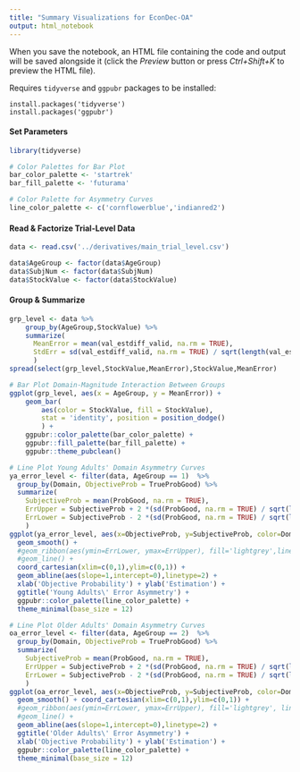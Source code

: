 ```yaml
---
title: "Summary Visualizations for EconDec-OA"
output: html_notebook
---
```


When you save the notebook, an HTML file containing the code and output will be saved alongside it (click the *Preview* button or press *Ctrl+Shift+K* to preview the HTML file).

Requires `tidyverse` and `ggpubr` packages to be installed:
```
install.packages('tidyverse')
install.packages('ggpubr')
```


#### Set Parameters
```r
library(tidyverse)

# Color Palettes for Bar Plot
bar_color_palette <- 'startrek'
bar_fill_palette <- 'futurama'

# Color Palette for Asymmetry Curves
line_color_palette <- c('cornflowerblue','indianred2')
```


#### Read & Factorize Trial-Level Data
```r
data <- read.csv('../derivatives/main_trial_level.csv')

data$AgeGroup <- factor(data$AgeGroup)
data$SubjNum <- factor(data$SubjNum)
data$StockValue <- factor(data$StockValue)
```


#### Group & Summarize
```r
grp_level <- data %>%
	group_by(AgeGroup,StockValue) %>%
	summarize(
	  MeanError = mean(val_estdiff_valid, na.rm = TRUE),
	  StdErr = sd(val_estdiff_valid, na.rm = TRUE) / sqrt(length(val_estdiff_valid))
	  )
spread(select(grp_level,StockValue,MeanError),StockValue,MeanError)
```



```r
# Bar Plot Domain-Magnitude Interaction Between Groups
ggplot(grp_level, aes(x = AgeGroup, y = MeanError)) + 
	geom_bar(
		aes(color = StockValue, fill = StockValue),
		stat = 'identity', position = position_dodge()
		) +
	ggpubr::color_palette(bar_color_palette) + 
	ggpubr::fill_palette(bar_fill_palette) + 
	ggpubr::theme_pubclean()
```



```r
# Line Plot Young Adults' Domain Asymmetry Curves
ya_error_level <- filter(data, AgeGroup == 1)  %>%
  group_by(Domain, ObjectiveProb = TrueProbGood) %>%
  summarize(
    SubjectiveProb = mean(ProbGood, na.rm = TRUE),
    ErrUpper = SubjectiveProb + 2 *(sd(ProbGood, na.rm = TRUE) / sqrt(length(ProbGood))),
    ErrLower = SubjectiveProb - 2 *(sd(ProbGood, na.rm = TRUE) / sqrt(length(ProbGood)))
    )
ggplot(ya_error_level, aes(x=ObjectiveProb, y=SubjectiveProb, color=Domain)) +
  geom_smooth() +
  #geom_ribbon(aes(ymin=ErrLower, ymax=ErrUpper), fill='lightgrey',linetype=0) +
  #geom_line() +
  coord_cartesian(xlim=c(0,1),ylim=c(0,1)) +
  geom_abline(aes(slope=1,intercept=0),linetype=2) +
  xlab('Objective Probability') + ylab('Estimation') +
  ggtitle('Young Adults\' Error Asymmetry') +
  ggpubr::color_palette(line_color_palette) +
  theme_minimal(base_size = 12)
```



```r
# Line Plot Older Adults' Domain Asymmetry Curves
oa_error_level <- filter(data, AgeGroup == 2)  %>%
  group_by(Domain, ObjectiveProb = TrueProbGood) %>%
  summarize(
    SubjectiveProb = mean(ProbGood, na.rm = TRUE),
    ErrUpper = SubjectiveProb + 2 *(sd(ProbGood, na.rm = TRUE) / sqrt(length(ProbGood))),
    ErrLower = SubjectiveProb - 2 *(sd(ProbGood, na.rm = TRUE) / sqrt(length(ProbGood)))
    )
ggplot(oa_error_level, aes(x=ObjectiveProb, y=SubjectiveProb, color=Domain)) +
  geom_smooth() + coord_cartesian(xlim=c(0,1),ylim=c(0,1)) +
  #geom_ribbon(aes(ymin=ErrLower, ymax=ErrUpper), fill='lightgrey', linetype=0) +
  #geom_line() + 
  geom_abline(aes(slope=1,intercept=0),linetype=2) +
  ggtitle('Older Adults\' Error Asymmetry') +
  xlab('Objective Probability') + ylab('Estimation') +
  ggpubr::color_palette(line_color_palette) +
  theme_minimal(base_size = 12)
```

